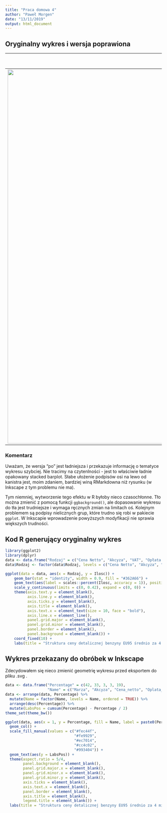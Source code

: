 ```yaml
---
title: "Praca domowa 4"
author: "Paweł Morgen"
date: "13/11/2019"
output: html_document
---
```


## Oryginalny wykres i wersja poprawiona

Wersja przed               |  Wersja po
:-------------------------:|:-------------------------:
<img src="original_plot.jpeg" width="1200" height="1200"/> |  <img src="fixed_plot.svg"/>

### Komentarz

Uważam, że wersja "po" jest ładniejsza i przekazuje informację o tematyce wykresu szybciej. Nie tracimy na czytenlności - jest to właściwie ładnie opakowany stacked barplot. Słabe ułożenie podpisów osi na lewo od kanistra jest, moim zdaniem, bardziej winą RMarkdowna niż rysunku (w Inkscape z tym problemu nie ma).

Tym niemniej, wytworzenie tego efektu w R byłoby nieco czasochłonne. Tło można zmienić z pomocą funkcji `ggbackground()`, ale dopasowanie wykresu do tła jest trudniejsze i wymaga ręcznych zmian na limitach oś. Kolejnym problemem są podpisy nielicznych grup, które trudno się robi w pakiecie `ggplot`. W Inkscapie wprowadzenie powyższych modyfikacji nie sprawia większych trudności.

## Kod R generujący oryginalny wykres
```r
library(ggplot2)
library(dplyr)
data <- data.frame("Rodzaj" = c("Cena Netto", "Akcyza", "VAT", "Opłata Paliwowa", "Marża"), "Ilosc" = c(0.42, 0.33, 0.19, 0.03, 0.03))
data$Rodzaj <- factor(data$Rodzaj, levels = c("Cena Netto", "Akcyza", "VAT", "Opłata Paliwowa", "Marża"))
```
```r
ggplot(data = data, aes(x = Rodzaj, y = Ilosc)) +
    geom_bar(stat = "identity", width = 0.9, fill = "#362A66") +
    geom_text(aes(label = scales::percent(Ilosc, accuracy = 1)), position = position_stack(vjust = 0.5), size = 6, color = "white") +
    scale_y_continuous(limits = c(0, 0.42), expand = c(0, 0)) +
    theme(axis.text.y = element_blank(),
          axis.line.y = element_blank(),
          axis.ticks.y = element_blank(), 
          axis.title = element_blank(),
          axis.text.x = element_text(size = 10, face = "bold"),
          axis.line.x = element_line(),
          panel.grid.major = element_blank(),
          panel.grid.minor = element_blank(),
          panel.border = element_blank(),
          panel.background = element_blank()) +
    coord_fixed(10) +
    labs(title = "Struktura ceny detalicznej benzyny EU95 średnio za 4 miesiące 2018 roku", fill = element_blank())
```

## Wykres przekazany do obróbek w Inkscape

Zdecydowałem się nieco zmienić geometrię wykresu przed eksportem do pliku .svg .

```r
data <- data.frame("Percentage" = c(42, 33, 3, 3, 19),
                   "Name" = c("Marza", "Akcyza", "Cena_netto", "Oplata_paliwowa", "VAT"))
data <- arrange(data, Percentage) %>%
  mutate(Name = factor(Name, levels = Name, ordered = TRUE)) %>%
  arrange(desc(Percentage)) %>%
  mutate(LabsPos = cumsum(Percentage) - Percentage / 2)
theme_set(theme_bw())

ggplot(data, aes(x = 1, y = Percentage, fill = Name, label = paste0(Percentage, " %"))) +
  geom_col() +
  scale_fill_manual(values = c("#fec44f",
                               "#fe9929",
                               "#ec7014",
                               "#cc4c02",
                               "#993404")) +
  geom_text(aes(y = LabsPos)) +
  theme(aspect.ratio = 5/4,
        panel.background = element_blank(),
        panel.grid.major.x = element_blank(),
        panel.grid.minor.x = element_blank(),
        panel.grid.minor.y = element_blank(),
        axis.ticks = element_blank(),
        axis.text.x = element_blank(),
        panel.border = element_blank(),
        axis.title = element_blank(),
        legend.title = element_blank()) +
  labs(title = "Struktura ceny detalicznej benzyny EU95 średnio za 4 miesiące 2018 roku")

```
